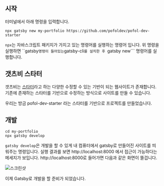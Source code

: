 
## 시작
터미널에서 아래 명령을 입력합니다.

```
npx gatsby new my-portfolio https://github.com/pofoldev/pofol-dev-starter
```

```npx```는 자바스크립트 패키지가 가지고 있는 명령어를 실행하는 명령어 입니다.
위 명령을 실행하면 ``gatsby``` 명령이 들어있는 ```gatsby-cli```를 설치한 후 ```gatsby new``` 명령어를 실행합니다.


## 갯츠비 스타터
갯츠비는 [스타터](https://www.gatsbyjs.org/starters/?v=2)라고 하는 다양한 수정할 수 있는 기반이 되는 웹사이트가 존재합니다.
기존에 존재하는 스타터를 기반으로 수정하는 방식으로 사이트를 만들 수 있습니다.

우리는 방금 pofol-dev-starter 라는 스타터를 기반으로 프로젝트를 만들었습니다.


## 개발
```
cd my-portfolio
npx gatsby develop
```

```gatsby develop```은 개발을 할 수 있게 내 컴퓨터에서 gatsby로 만들어진 사이트를 띄워주는 명령입니다.
실행 결과를 보면 http://localhost:8000 에서 접근이 가능하다는 메세지가 보입니다.
http://localhost:8000로 들어가면 다음과 같은 화면이 뜰겁니다.

![스크린샷]()

이제 Gatsby로 개발을 할 준비가 되었습니다.
